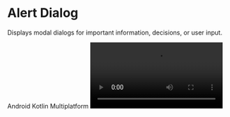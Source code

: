 
# Alert Dialog

Displays modal dialogs for important information, decisions, or user input.

<TagContainer>
  <Tag>Android</Tag>
  <Tag>Kotlin Multiplatform</Tag>
</TagContainer>
<Video src="https://files.catbox.moe/r7vrpv.mp4" />

<br />

## Installation

```bash copy
./gradlew lumo --add AlertDialog
```

## Usage

### Basic Example

```kotlin copy
if (visible) {
    AlertDialog(
        onDismissRequest = { /* Handle dismiss */ },
        onConfirmClick = { /* Handle confirm */ },
        title = "Simple Alert",
        text = "This is a basic alert dialog with default buttons",
        confirmButtonText = "OK",
        dismissButtonText = "Cancel"
    )
}
```

### Custom Dialog

```kotlin copy
BasicAlertDialog(onDismissRequest = { state.showCustomContentDialog = false }) {
    Column(
        modifier = Modifier
            .background(AppTheme.colors.primary)
            .padding(16.dp),
        verticalArrangement = Arrangement.spacedBy(16.dp)
    ) {
        CompositionLocalProvider(
            LocalContentColor provides AppTheme.colors.onPrimary
        ) {
            Text("Custom Content", style = AppTheme.typography.h4)

            Text("This dialog allows for fully customizable content.")

            Button(
                text = "Close",
                variant = ButtonVariant.Secondary,
                onClick = { state.showCustomContentDialog = false },
                modifier = Modifier.fillMaxWidth()
            )
        }
    }
}
```

## API Documentation

### AlertDialog

The `AlertDialog` composable creates a modal dialog with customizable content, buttons, and styling.

#### Parameters

| Parameter           | Type                        | Default              | Description                                       |
| ------------------- | --------------------------- | -------------------- | ------------------------------------------------- |
| `onDismissRequest`  | `() -> Unit`                | -                    | Called when dialog should be dismissed            |
| `onConfirmClick`    | `() -> Unit`                | -                    | Called when confirm button is clicked             |
| `title`             | `String`                    | -                    | Dialog title text                                 |
| `text`              | `String`                    | -                    | Dialog content text                               |
| `confirmButtonText` | `String`                    | "OK"                 | Text for confirm button                           |
| `dismissButtonText` | `String?`                   | "Cancel"             | Text for dismiss button (null to hide)            |
| `icon`              | `@Composable (() -> Unit)?` | null                 | Optional icon to display above title              |
| `shape`             | `Shape`                     | `RoundedCornerShape` | Dialog corner shape                               |
| `containerColor`    | `Color`                     | `White`              | Background color of dialog                        |
| `iconContentColor`  | `Color`                     | `Primary`            | Color of the icon                                 |
| `titleContentColor` | `Color`                     | `Primary`            | Color of the title text                           |
| `textContentColor`  | `Color`                     | `Primary`            | Color of the content text                         |
| `elevation`         | `Dp`                        | `4.dp`               | Dialog elevation shadow                           |
| `properties`        | `DialogProperties`          | `Default`            | Window properties for the dialog                  |
| `content`           | `@Composable (() -> Unit)?` | null                 | Optional custom content instead of default layout |

### BasicAlertDialog

This is the foundational component for fully custom content.

#### Parameters

| Parameter          | Type                     | Description                            |
| ------------------ | ------------------------ | -------------------------------------- |
| `onDismissRequest` | `() -> Unit`             | Called when dialog should be dismissed |
| `modifier`         | `Modifier`               | Modifier for the dialog container      |
| `properties`       | `DialogProperties`       | Window properties for the dialog       |
| `content`          | `@Composable () -> Unit` | Custom content to display in dialog    |
